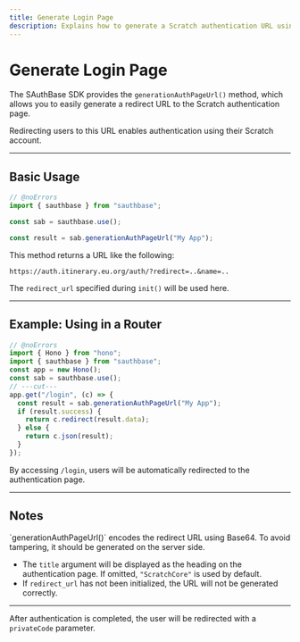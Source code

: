 ```yaml
---
title: Generate Login Page
description: Explains how to generate a Scratch authentication URL using ScratchAuthBase.
---
```



# Generate Login Page

The SAuthBase SDK provides the `generationAuthPageUrl()` method, which allows you to easily generate a redirect URL to the Scratch authentication page.

Redirecting users to this URL enables authentication using their Scratch account.

---

## Basic Usage

```ts filename="src/index.ts" showLineNumbers twoslash
// @noErrors
import { sauthbase } from "sauthbase";

const sab = sauthbase.use();

const result = sab.generationAuthPageUrl("My App");
```

This method returns a URL like the following:

`https://auth.itinerary.eu.org/auth/?redirect=..&name=..`

The `redirect_url` specified during `init()` will be used here.

---

## Example: Using in a Router

```ts filename="src/index.ts" showLineNumbers twoslash
// @noErrors
import { Hono } from "hono";
import { sauthbase } from "sauthbase";
const app = new Hono();
const sab = sauthbase.use();
// ---cut---
app.get("/login", (c) => {
  const result = sab.generationAuthPageUrl("My App");
  if (result.success) {
    return c.redirect(result.data);
  } else {
    return c.json(result);
  }
});
```

By accessing `/login`, users will be automatically redirected to the authentication page.

---

## Notes

<Callout type="info">
  `generationAuthPageUrl()` encodes the redirect URL using Base64. To avoid tampering, it should be generated on the server side.
</Callout>

- The `title` argument will be displayed as the heading on the authentication page. If omitted, `"ScratchCore"` is used by default.
- If `redirect_url` has not been initialized, the URL will not be generated correctly.

---

After authentication is completed, the user will be redirected with a `privateCode` parameter.  
